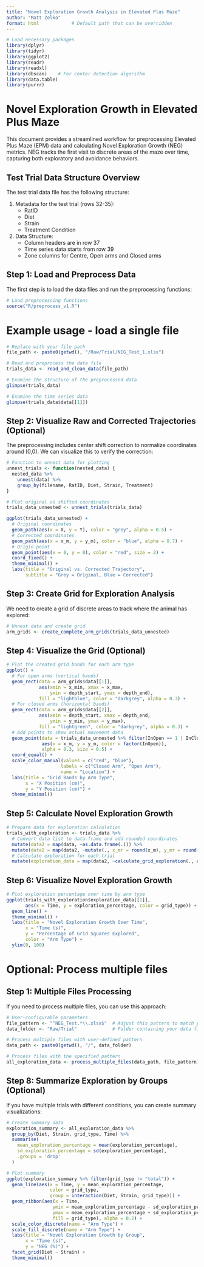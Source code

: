 ```yaml
---
title: "Novel Exploration Growth Analysis in Elevated Plus Maze"
author: "Matt Zelko"
format: html            # Default path that can be overridden
---
```


```r
# Load necessary packages
library(dplyr)
library(tidyr)
library(ggplot2)
library(readr)
library(readxl)
library(dbscan)    # For center detection algorithm
library(data.table)
library(purrr)
```

# Novel Exploration Growth in Elevated Plus Maze

This document provides a streamlined workflow for preprocessing Elevated Plus Maze (EPM) data and calculating Novel Exploration Growth (NEG) metrics. NEG tracks the first visit to discrete areas of the maze over time, capturing both exploratory and avoidance behaviors.

## Test Trial Data Structure Overview

The test trial data file has the following structure:

1.  Metadata for the test trial (rows 32-35):
    -   RatID
    -   Diet
    -   Strain
    -   Treatment Condition
2.  Data Structure:
    -   Column headers are in row 37
    -   Time series data starts from row 39
    -   Zone columns for Centre, Open arms and Closed arms

## Step 1: Load and Preprocess Data

The first step is to load the data files and run the preprocessing functions:

```r
# Load preprocessing functions
source("R/preprocess_v1.R")
```

# Example usage - load a single file
```r
# Replace with your file path
file_path <- paste0(getwd(), "/Raw/Trial/NEG_Test_1.xlsx")

# Read and preprocess the data file
trials_data <- read_and_clean_data(file_path)

# Examine the structure of the preprocessed data
glimpse(trials_data)

# Examine the time series data
glimpse(trials_data$data[[1]])
```

## Step 2: Visualize Raw and Corrected Trajectories (Optional)

The preprocessing includes center shift correction to normalize coordinates around (0,0). We can visualize this to verify the correction:

```r
# Function to unnest data for plotting
unnest_trials <- function(nested_data) {
  nested_data %>%
    unnest(data) %>%
    group_by(filename, RatID, Diet, Strain, Treatment)
}

# Plot original vs shifted coordinates
trials_data_unnested <- unnest_trials(trials_data)

ggplot(trials_data_unnested) +
  # Original coordinates
  geom_path(aes(x = X, y = Y), color = "grey", alpha = 0.5) +
  # Corrected coordinates
  geom_path(aes(x = x_m, y = y_m), color = "blue", alpha = 0.7) +
  # Origin point
  geom_point(aes(x = 0, y = 0), color = "red", size = 2) +
  coord_fixed() +
  theme_minimal() +
  labs(title = "Original vs. Corrected Trajectory",
       subtitle = "Grey = Original, Blue = Corrected")
```

## Step 3: Create Grid for Exploration Analysis

We need to create a grid of discrete areas to track where the animal has explored:

```r
# Unnest data and create grid
arm_grids <- create_complete_arm_grids(trials_data_unnested)
```

## Step 4: Visualize the Grid (Optional)

```r
# Plot the created grid bands for each arm type
ggplot() +
  # For open arms (vertical bands)
  geom_rect(data = arm_grids$data[[1]], 
            aes(xmin = x_min, xmax = x_max,
                ymin = depth_start, ymax = depth_end),
            fill = "lightblue", color = "darkgrey", alpha = 0.3) +
  # For closed arms (horizontal bands)
  geom_rect(data = arm_grids$data[[2]], 
            aes(xmin = depth_start, xmax = depth_end,
                ymin = y_min, ymax = y_max),
            fill = "lightgreen", color = "darkgrey", alpha = 0.3) +
  # Add points to show actual movement data
  geom_point(data = trials_data_unnested %>% filter(InOpen == 1 | InClosed == 1), 
             aes(x = x_m, y = y_m, color = factor(InOpen)), 
             alpha = 0.3, size = 0.5) +
  coord_equal() +
  scale_color_manual(values = c("red", "blue"), 
                    labels = c("Closed Arm", "Open Arm"),
                    name = "Location") +
  labs(title = "Grid Bands by Arm Type",
       x = "X Position (cm)",
       y = "Y Position (cm)") +
  theme_minimal()
```

## Step 5: Calculate Novel Exploration Growth

```r
# Prepare data for exploration calculation
trials_with_exploration <- trials_data %>%
  # Convert data list to data frame and add rounded coordinates
  mutate(data2 = map(data, ~as.data.frame(.))) %>%
  mutate(data2 = map(data2, ~mutate(., x_mr = round(x_m), y_mr = round(y_m)))) %>%
  # Calculate exploration for each trial
  mutate(exploration_data = map(data2, ~calculate_grid_exploration(., arm_grids)))
```

## Step 6: Visualize Novel Exploration Growth

```r
# Plot exploration percentage over time by arm type
ggplot(trials_with_exploration$exploration_data[[1]], 
       aes(x = Time, y = exploration_percentage, color = grid_type)) +
  geom_line() +
  theme_minimal() +
  labs(title = "Novel Exploration Growth Over Time",
       x = "Time (s)",
       y = "Percentage of Grid Squares Explored",
       color = "Arm Type") +
  ylim(0, 100)
```

# Optional: Process multiple files
## Step 1: Multiple Files Processing

If you need to process multiple files, you can use this approach:

```r
# User-configurable parameters
file_pattern <- "^NEG_Test.*\\.xlsx$"  # Adjust this pattern to match your files
data_folder <- "Raw/Trial"             # Folder containing your data files

# Process multiple files with user-defined pattern
data_path <- paste0(getwd(), "/", data_folder)

# Process files with the specified pattern
all_exploration_data <- process_multiple_files(data_path, file_pattern)
```

## Step 8: Summarize Exploration by Groups (Optional)

If you have multiple trials with different conditions, you can create summary visualizations:

```r
# Create summary data
exploration_summary <- all_exploration_data %>%
  group_by(Diet, Strain, grid_type, Time) %>%
  summarise(
    mean_exploration_percentage = mean(exploration_percentage), 
    sd_exploration_percentage = sd(exploration_percentage),
    .groups = 'drop'
  )

# Plot summary
ggplot(exploration_summary %>% filter(grid_type != "total")) +
  geom_line(aes(x = Time, y = mean_exploration_percentage, 
                color = grid_type, 
                group = interaction(Diet, Strain, grid_type))) +
  geom_ribbon(aes(x = Time, 
                 ymin = mean_exploration_percentage - sd_exploration_percentage, 
                 ymax = mean_exploration_percentage + sd_exploration_percentage, 
                 fill = grid_type), alpha = 0.2) +
  scale_color_discrete(name = "Arm Type") +
  scale_fill_discrete(name = "Arm Type") +
  labs(title = "Novel Exploration Growth by Group",
       x = "Time (s)",
       y = "NEG (%)") +
  facet_grid(Diet ~ Strain) +
  theme_minimal()
```